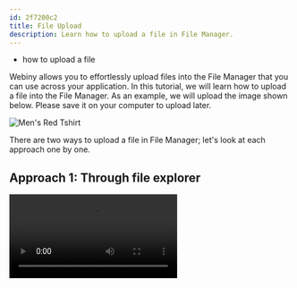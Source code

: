```yaml
---
id: 2f7200c2
title: File Upload
description: Learn how to upload a file in File Manager.
---
```



<Alert type="success" title="WHAT YOU'LL LEARN">

- how to upload a file

</Alert>

Webiny allows you to effortlessly upload files into the File Manager that you can use across your application. In this tutorial, we will learn how to upload a file into the File Manager. As an example, we will upload the image shown below. Please save it on your computer to upload later.

![Men's Red Tshirt](./assets/upload-file/red-mens-tshirt.png)

There are two ways to upload a file in File Manager; let's look at each approach one by one.

## Approach 1: Through file explorer

<Video src={uploadFileExplorerVideo} controls={true}/>

1. From the **Side Menu**, click **File Manager**.

    ✔️ The **File Manager Home** screen opens.

2. Click **UPLOAD...**.

    ✔️ The file explorer screen opens.

3. From the file explorer, upload the image.

    ✔️ The message "File upload complete." displays.


## Approach 2: Drag and drop

<Video src={uploadFileDragDropVideo} controls={true}/>

1. From the **Side Menu**, click **File Manager**.

    ✔️ The **File Manager Home** screen opens.

2. Drag and drop the image from your computer's file explorer to the **Home** screen.

    ✔️ The message "File upload complete." displays.